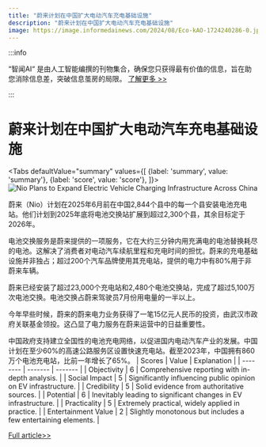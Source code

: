 ```yaml
---
title: "蔚来计划在中国扩大电动汽车充电基础设施"
description: "蔚来计划在中国扩大电动汽车充电基础设施"
image: https://image.informedainews.com/2024/08/Eco-kAO-1724240286-0.jpg
---
```



:::info

“智闻AI“ 是由人工智能编撰的刊物集合，确保您只获得最有价值的信息，旨在助您消除信息差，突破信息茧房的局限。  [了解更多 >>](/)

:::

# 蔚来计划在中国扩大电动汽车充电基础设施


<Tabs
	defaultValue="summary"
	values={[
	{label: 'summary', value: 'summary'},
	{label: 'score', value: 'score'},
]}>
<TabItem value="summary">
<img
  src="https://image.informedainews.com/2024/08/Eco-kAO-1724240286-0.jpg"
  alt="Nio Plans to Expand Electric Vehicle Charging Infrastructure Across China"
/>



蔚来（Nio）计划在2025年6月前在中国2,844个县中的每一个县安装电池充电站。他们计划到2025年底将电池交换站扩展到超过2,300个县，其余目标定于2026年。

电池交换服务是蔚来提供的一项服务，它在大约三分钟内用充满电的电池替换耗尽的电池。这解决了消费者对电动汽车续航里程和充电时间的担忧。蔚来的充电基础设施并非独占；超过200个汽车品牌使用其充电站，提供的电力中有80%用于非蔚来车辆。

蔚来已经安装了超过23,000个充电站和2,480个电池交换站，完成了超过5,100万次电池交换。电池交换占蔚来驾驶员7月份用电量的一半以上。

今年早些时候，蔚来的蔚来电力业务获得了一笔15亿元人民币的投资，由武汉市政府关联基金领投。这凸显了电力服务在蔚来运营中的日益重要性。

中国政府支持建立全国性的电池充电网络，以促进国内电动汽车产业的发展。中国计划在至少60%的高速公路服务区设置快速充电站。截至2023年，中国拥有860万个电池充电站，比前一年增长了65%。
</TabItem>
<TabItem value="score">
	| Scores     | Value   | Explanation |
	| -------- | ------- | ------- |
	| Objectivity  | 6    | Comprehensive reporting with in-depth analysis.    |
	| Social Impact | 5     | Significantly influencing public opinion on EV infrastructure.    |
	| Credibility    | 5    | Solid evidence from authoritative sources.    |
	| Potential    | 6    | Inevitably leading to significant changes in EV infrastructure.    |
	| Practicality    | 5    | Extremely practical, widely applied in practice.    |
	| Entertainment Value    | 2    | Slightly monotonous but includes a few entertaining elements.    |
</TabItem>
</Tabs>

[Full article>>](https://www.cnbc.com/2024/08/21/ev-company-nio-to-build-battery-chargers-swap-stations-across-china.html)
